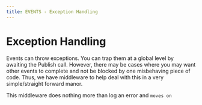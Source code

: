 ```yaml
---
title: EVENTS - Exception Handling
---
```


# Exception Handling

Events can throw exceptions.  You can trap them at a global level by awaiting the Publish call.  However, there may be cases
where you may want other events to complete and not be blocked by one misbehaving piece of code.  Thus, we have middleware to help
deal with this in a very simple/straight forward manor.  

This middleware does nothing more than log an error and `moves on`